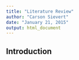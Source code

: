 ```yaml
---
title: "Literature Review"
author: "Carson Sievert"
date: "January 21, 2015"
output: html_document
---
```



## Introduction



## 